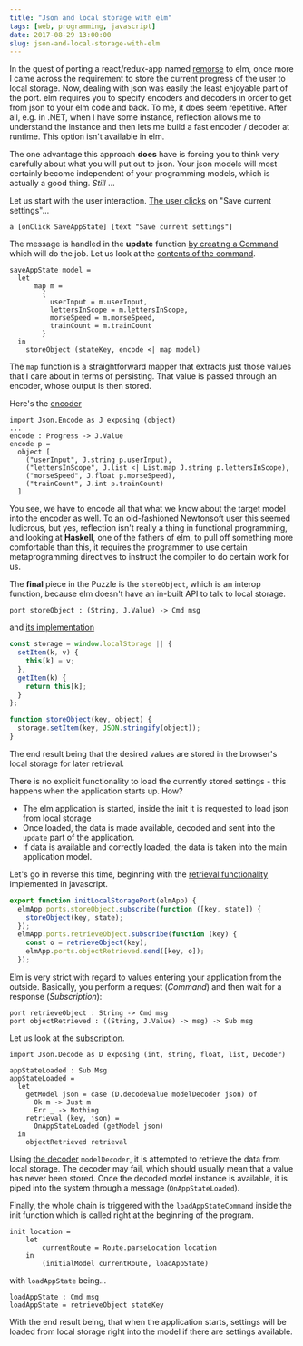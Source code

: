 ```yaml
---
title: "Json and local storage with elm"
tags: [web, programming, javascript]
date: 2017-08-29 13:00:00
slug: json-and-local-storage-with-elm
---
```



In the quest of porting a react/redux-app named [remorse][1] to elm, once more I came across the requirement to store the current progress of the user to local storage.
Now, dealing with json was easily the least enjoyable part of the port. elm requires you to specify encoders and decoders in order to get from json to your elm code and back.
To me, it does seem repetitive. After all, e.g. in .NET, when I have some instance, reflection allows me to understand the instance and then lets me build a fast encoder / decoder at runtime.
This option isn't available in elm.

The one advantage this approach __does__ have is forcing you to think very carefully about what you will put out to json. Your json models will most certainly become independent of your programming models, which is actually a good thing. _Still_ ...

Let us start with the user interaction. [The user clicks][2] on "Save current settings"...

```
a [onClick SaveAppState] [text "Save current settings"]
```

The message is handled in the __update__ function [by creating a Command][3] which will do the job. Let us look at the [contents of the command][4].

```
saveAppState model = 
  let
      map m = 
        {
          userInput = m.userInput,
          lettersInScope = m.lettersInScope,
          morseSpeed = m.morseSpeed,
          trainCount = m.trainCount
        } 
  in
    storeObject (stateKey, encode <| map model)
```

The `map` function is a straightforward mapper that extracts just those values that I care about in terms of persisting. That value is passed through an encoder, whose output is then stored.

Here's the [encoder][5]

```
import Json.Encode as J exposing (object)
...
encode : Progress -> J.Value
encode p =
  object [
    ("userInput", J.string p.userInput),
    ("lettersInScope", J.list <| List.map J.string p.lettersInScope),
    ("morseSpeed", J.float p.morseSpeed),
    ("trainCount", J.int p.trainCount)    
  ]
```

You see, we have to encode all that what we know about the target model into the encoder as well. To an old-fashioned Newtonsoft user this seemed ludicrous, but yes, reflection isn't really a thing in functional programming, and looking at __Haskell__, one of the fathers of elm, to pull off something more comfortable than this, it requires the programmer to use certain metaprogramming directives to instruct the compiler to do certain work for us.

The __final__ piece in the Puzzle is the `storeObject`, which is an interop function, because elm doesn't have an in-built API to talk to local storage.

```
port storeObject : (String, J.Value) -> Cmd msg
```

and [its implementation][6]

```javascript
const storage = window.localStorage || {
  setItem(k, v) {
    this[k] = v;
  },
  getItem(k) {
    return this[k];
  }
};

function storeObject(key, object) {
  storage.setItem(key, JSON.stringify(object));
}
```
The end result being that the desired values are stored in the browser's local storage for later retrieval.

There is no explicit functionality to load the currently stored settings - this happens when the application starts up. How?

* The elm application is started, inside the init it is requested to load json from local storage
* Once loaded, the data is made available, decoded and sent into the `update` part of the application.
* If data is available and correctly loaded, the data is taken into the main application model.

Let's go in reverse this time, beginning with the [retrieval functionality][7] implemented in javascript.

```javascript
export function initLocalStoragePort(elmApp) {
  elmApp.ports.storeObject.subscribe(function ([key, state]) {
    storeObject(key, state);
  });
  elmApp.ports.retrieveObject.subscribe(function (key) {
    const o = retrieveObject(key);
    elmApp.ports.objectRetrieved.send([key, o]);
  });
```

Elm is very strict with regard to values entering your application from the outside. Basically, you perform a request (_Command_) and then wait for a response (_Subscription_):

```
port retrieveObject : String -> Cmd msg
port objectRetrieved : ((String, J.Value) -> msg) -> Sub msg
```

Let us look at the [subscription][8].

```
import Json.Decode as D exposing (int, string, float, list, Decoder)

appStateLoaded : Sub Msg
appStateLoaded =
  let
    getModel json = case (D.decodeValue modelDecoder json) of
      Ok m -> Just m
      Err _ -> Nothing
    retrieval (key, json) =
      OnAppStateLoaded (getModel json)
  in
    objectRetrieved retrieval
```

Using [the decoder][9] `modelDecoder`, it is attempted to retrieve the data from local storage. The decoder
may fail, which should usually mean that a value has never been stored. Once the decoded model instance is available, it is piped into the system through a message (`OnAppStateLoaded`).

Finally, the whole chain is triggered with the `loadAppStateCommand` inside the init function which is called right at the beginning
of the program.

```
init location =
    let
        currentRoute = Route.parseLocation location
    in
        (initialModel currentRoute, loadAppState)
```

with `loadAppState` being...

```
loadAppState : Cmd msg
loadAppState = retrieveObject stateKey  
```

With the end result being, that when the application starts, settings will be loaded from local storage right into the model if there are settings available.

[1]: http://realfiction.net/remorse
[2]: https://github.com/flq/elmorse/blob/8db340ed97ffe00ae075d7cca4236962b8336570/src/Navigation/View.elm#L25-L27
[3]: https://github.com/flq/elmorse/blob/8db340ed97ffe00ae075d7cca4236962b8336570/src/Update.elm#L33-L34
[4]: https://github.com/flq/elmorse/blob/8db340ed97ffe00ae075d7cca4236962b8336570/src/StateStorage.elm#L42-L52
[5]: https://github.com/flq/elmorse/blob/8db340ed97ffe00ae075d7cca4236962b8336570/src/StateStorage.elm#L54-L61
[6]: https://github.com/flq/elmorse/blob/8db340ed97ffe00ae075d7cca4236962b8336570/src/localStoragePort.js#L21-L23

[7]: https://github.com/flq/elmorse/blob/8db340ed97ffe00ae075d7cca4236962b8336570/src/localStoragePort.js#L10-L17
[8]: https://github.com/flq/elmorse/blob/8db340ed97ffe00ae075d7cca4236962b8336570/src/StateStorage.elm#L18-L26
[9]: https://github.com/flq/elmorse/blob/8db340ed97ffe00ae075d7cca4236962b8336570/src/StateStorage.elm#L64-L69
